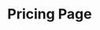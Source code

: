 ---
title: "Pricing Page"
created_at: 2023-04-29
slug: "pricing_page"
type: "page"
metadata_intro: {
  slug: "pricing_intro",
  title: "Pricing",
  description: "Create a your stories, Photosnap is a platform for photographers and visual storytellers. It’s the simple way to create and share your photos.",
  desktop_image: "./desktop/hero.jpg",
  tablet_image: "./tablet/hero.jpg",
  mobile_image: "./mobile/hero.jpg"
}
plans: [
  {
    slug: 'basic_plan',
    type: 'Basic',
    value: 'basic',
    description: 'Includes basic usage of our platform. Recommended for new and aspiring photographers.',
    monthly_fee: '19.00',
    yearly_fee: '182.40'
  },
  {
    slug: 'pro_plan',
    type: 'Pro',
    value: 'pro',
    description: 'More advanced features available. Recommended for photography veterans and professionals.',
    monthly_fee: '39.00',
    yearly_fee: '374.40'
  },
  {
    slug: 'business_plan',
    type: 'Business Plan',
    value: 'business',
    description: 'Additional features available such as more detailed metrics. Recommended for business owners.',
    monthly_fee: '99.00',
    yearly_fee: '950.40'
  },
]
metrics: [
  {
    type: 'UNLIMITED STORY POSTING',
    basic: true,
    pro: true,
    business: true
  },
  {
    type: 'UNLIMITED PHOTO UPLOAD',
    basic: true,
    pro: true,
    business: true
  },
  {
    type: 'EMBEDDING CUSTOM CONTENT',
    basic: false,
    pro: true,
    business: true
  },
  {
    type: 'CUSTOMIZE METADATA',
    basic: false,
    pro: true,
    business: true
  },
  {
    type: 'ADVANCED METRICS',
    basic: false,
    pro: false,
    business: true
  },
  {
    type: 'PHOTO DOWNLOADS',
    basic: false,
    pro: false,
    business: true
  },
  {
    type: 'SEARCH ENGINE INDEXING',
    basic: false,
    pro: false,
    business: true
  },
  {
    type: 'CUSTOM ANALYTICS',
    basic: false,
    pro: false,
    business: true
  }
]
metadata_extras: {
  slug: "we_are_in_beta",
  title: "We’re in beta. Get your invite today!",
  desktop_image: "../shared/desktop/bg-beta.jpg",
  tablet_image: "../shared/tablet/bg-beta.jpg",
  mobile_image: "../shared/mobile/bg-beta.jpg"
}
---